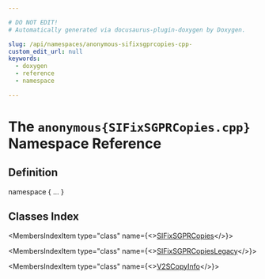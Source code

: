 ```yaml
---

# DO NOT EDIT!
# Automatically generated via docusaurus-plugin-doxygen by Doxygen.

slug: /api/namespaces/anonymous-sifixsgprcopies-cpp-
custom_edit_url: null
keywords:
  - doxygen
  - reference
  - namespace

---
```





# The `anonymous{SIFixSGPRCopies.cpp}` Namespace Reference

<DoxygenPage pluginConfig={pluginConfig}>



## Definition

<CodeBlock>namespace &#123; ... &#125;</CodeBlock>

## Classes Index

<MembersIndex>

<MembersIndexItem
  type="class"
  name={<><a href="/docs/api/classes/anonymous-namespace-sifixsgprcopies-cpp-/sifixsgprcopies">SIFixSGPRCopies</a></>}>
</MembersIndexItem>

<MembersIndexItem
  type="class"
  name={<><a href="/docs/api/classes/anonymous-namespace-sifixsgprcopies-cpp-/sifixsgprcopieslegacy">SIFixSGPRCopiesLegacy</a></>}>
</MembersIndexItem>

<MembersIndexItem
  type="class"
  name={<><a href="/docs/api/classes/anonymous-namespace-sifixsgprcopies-cpp-/v2scopyinfo">V2SCopyInfo</a></>}>
</MembersIndexItem>

</MembersIndex>


</DoxygenPage>
